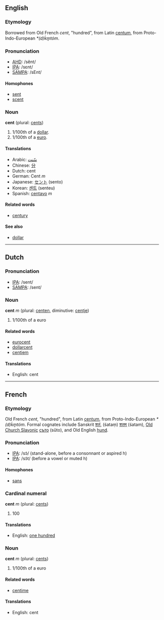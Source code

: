 ==English==
===Etymology===
Borrowed from Old French ''cent'', "hundred", from Latin [[centum]], from Proto-Indo-European ''*(d)ḱm̥tóm''.  

=== Pronunciation ===
*[[w:AHD|AHD]]: /sĕnt/
*[[w:IPA|IPA]]: /sɛnt/
*[[w:SAMPA|SAMPA]]: /sEnt/

==== Homophones ====
*[[sent]]
*[[scent]]

=== Noun ===
'''cent''' (plural: [[cents]])
# 1/100th of a [[dollar]].
# 1/100th of a [[euro]].

====Translations====
*Arabic: [[سّنت]]
*Chinese: [[分]]
*Dutch: cent
*German: Cent ''m''
*Japanese: [[セント]] (sento)
*Korean: [[센트]] (senteu)
*Spanish: [[centavo]] ''m''

==== Related words ====
*[[century]]

====See also====
*[[dollar]]

----
==Dutch==
=== Pronunciation ===
*[[w:IPA|IPA]]: /sent/
*[[w:SAMPA|SAMPA]]: /sent/

=== Noun ===
'''cent''' ''m'' (plural: [[centen]], diminutive: [[centje]])

# 1/100th of a euro

==== Related words ====
*[[eurocent]]
*[[dollarcent]]
*[[centiem]]

====Translations====
*English: cent

----
==French==
===Etymology===
Old French ''cent'', "hundred", from Latin [[centum]], from Proto-Indo-European ''*(d)ḱm̥tóm''.  Formal cognates include Sanskrit [[शतं]], (śataṃ) [[शतम्]] (śatam), [[Old Church Slavonic]] [[съто]] (sŭto), and Old English [[hund]].

=== Pronunciation ===
*[[w:IPA|IPA]]: /sɔ̃/ (stand-alone, before a consonnant or aspired h)
*[[w:IPA|IPA]]: /sɔ̃t/ (before a vowel or muted h)

==== Homophones ====
*[[sans]]

=== Cardinal numeral ===
'''cent''' ''m'' (plural: [[cents]])

# 100

====Translations====
*English: [[one hundred]]

=== Noun ===
'''cent''' ''m'' (plural: [[cents]])

# 1/100th of a euro

==== Related words ====
*[[centime]]

====Translations====
*English: cent